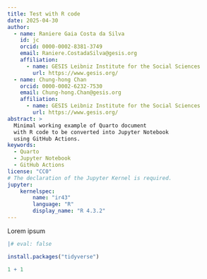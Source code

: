 ```yaml
---
title: Test with R code
date: 2025-04-30
author:
  - name: Raniere Gaia Costa da Silva
    id: jc
    orcid: 0000-0002-8381-3749
    email: Raniere.CostadaSilva@gesis.org
    affiliation: 
      - name: GESIS Leibniz Institute for the Social Sciences 
        url: https://www.gesis.org/
  - name: Chung-hong Chan
    orcid: 0000-0002-6232-7530
    email: Chung-hong.Chan@gesis.org
    affiliation: 
      - name: GESIS Leibniz Institute for the Social Sciences 
        url: https://www.gesis.org/
abstract: > 
  Minimal working example of Quarto document
  with R code to be converted into Jupyter Notebook
  using GitHub Actions. 
keywords:
  - Quarto
  - Jupyter Notebook
  - GitHub Actions
license: "CC0"
# The declaration of the Jupyter Kernel is required.
jupyter:
    kernelspec:
        name: "ir43"
        language: "R"
        display_name: "R 4.3.2"
---
```


Lorem ipsum

```r
|# eval: false

install.packages("tidyverse")
```

```r
1 + 1
```
